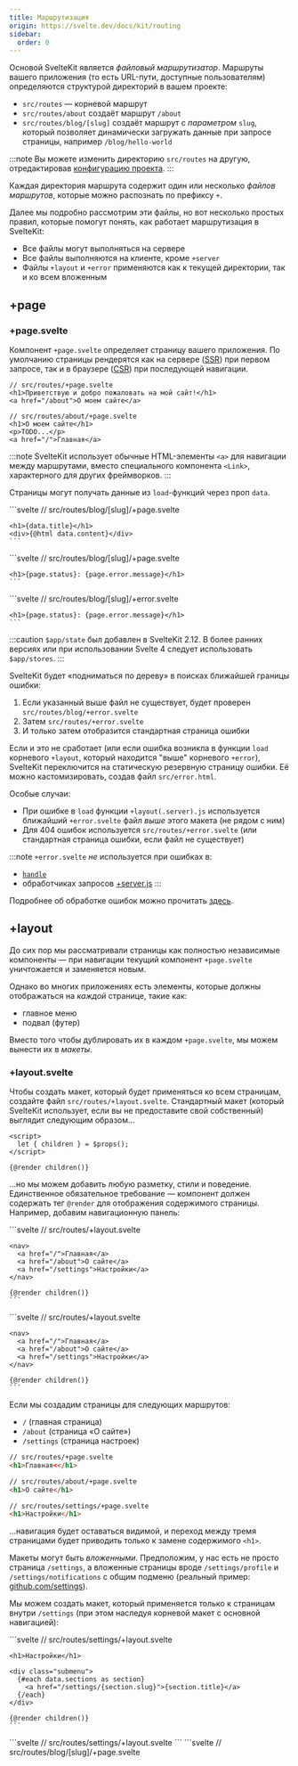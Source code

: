 ```yaml
---
title: Маршрутизация
origin: https://svelte.dev/docs/kit/routing
sidebar:
  order: 0
---
```


Основой SvelteKit является _файловый маршрутизатор_. Маршруты вашего приложения (то есть URL-пути, доступные пользователям) определяются структурой директорий в вашем проекте:

- `src/routes` — корневой маршрут
- `src/routes/about` создаёт маршрут `/about`
- `src/routes/blog/[slug]` создаёт маршрут с _параметром_ `slug`, который позволяет динамически загружать данные при запросе страницы, например `/blog/hello-world`

:::note
Вы можете изменить директорию `src/routes` на другую, отредактировав [конфигурацию проекта](https://svelte.dev/docs/kit/configuration).
:::

Каждая директория маршрута содержит один или несколько _файлов маршрутов_, которые можно распознать по префиксу `+`.

Далее мы подробно рассмотрим эти файлы, но вот несколько простых правил, которые помогут понять, как работает маршрутизация в SvelteKit:

* Все файлы могут выполняться на сервере
* Все файлы выполняются на клиенте, кроме `+server`
* Файлы `+layout` и `+error` применяются как к текущей директории, так и ко всем вложенным

## +page

### +page.svelte

Компонент `+page.svelte` определяет страницу вашего приложения. По умолчанию страницы рендерятся как на сервере ([SSR](https://svelte.dev/docs/kit/glossary#SSR)) при первом запросе, так и в браузере ([CSR](https://svelte.dev/docs/kit/glossary#CSR)) при последующей навигации.

```svelte
// src/routes/+page.svelte
<h1>Приветствую и добро пожаловать на мой сайт!</h1>
<a href="/about">О моем сайте</a>
```

```svelte
// src/routes/about/+page.svelte
<h1>О моем сайте</h1>
<p>TODO...</p>
<a href="/">Главная</a>
```

:::note
SvelteKit использует обычные HTML-элементы `<a>` для навигации между маршрутами, вместо специального компонента `<Link>`, характерного для других фреймворков.
:::

Страницы могут получать данные из `load`-функций через проп `data`.


<Tabs syncKey="starlight-package-managers-pkg">
  <TabItem label="JS">
    ```svelte
    // src/routes/blog/[slug]/+page.svelte
    <script>
      /** @type {import('./$types').PageProps} */
      let { data } = $props();
    </script>

    <h1>{data.title}</h1>
    <div>{@html data.content}</div>
    ```
  </TabItem>
  <TabItem label="TS">
    ```svelte
    // src/routes/blog/[slug]/+page.svelte
    <script lang="ts">
      import type { PageProps } from './$types';

      let { data }: PageProps = $props();
    </script>

    <h1>{data.title}</h1>
    <div>{@html data.content}</div>
    ```
  </TabItem>
</Tabs>

:::caution
`PageProps` был добавлен в версии 2.16.0. В более ранних версиях нужно было вручную типизировать свойство `data` с помощью `PageData`, см. [$types](#types).

В Svelte 4 использовался синтаксис `export let data`.
:::

### +page.js

Часто странице требуется загрузить данные перед рендерингом. Для этого добавляется модуль `+page.js`, экспортирующий функцию `load`:

<Tabs syncKey="starlight-package-managers-pkg">
  <TabItem label="JS">
    ```js
    // src/routes/blog/[slug]/+page.js
    import { error } from '@sveltejs/kit';

    /** @type {import('./$types').PageLoad} */
    export function load({ params }) {
      if (params.slug === 'hello-world') {
        return {
          title: 'Привет, мир!',
          content: 'Добро пожаловать на наш блог. Lorem ipsum dolor sit amet...'
        };
      }

      error(404, 'Страница не найдена');
    }
    ```
  </TabItem>
  <TabItem label="TS">
    ```ts
    // src/routes/blog/[slug]/+page.ts
    import { error } from '@sveltejs/kit';
    import type { PageLoad } from './$types';

    export const load: PageLoad = ({ params }) => {
      if (params.slug === 'hello-world') {
        return {
          title: 'Привет, мир!',
          content: 'Добро пожаловать на наш блог. Lorem ipsum dolor sit amet...'
        };
      }

      error(404, 'Страница не найдена');
    };
    ```
  </TabItem>
</Tabs>

Эта функция работает в связке с `+page.svelte`, что означает её выполнение:

- на сервере во время серверного рендеринга (SSR)
- в браузере при клиентской навигации (CSR)

Подробное описание API доступно в разделе [`load`](/kit/core-concepts/load).

Помимо `load`, модуль `+page.js` может экспортировать значения для настройки поведения страницы:

- `export const prerender = true` или `false`, или `'auto'`
- `export const ssr = true` или `false`
- `export const csr = true` или `false`

Подробнее об этих настройках читайте в разделе [Параметры страницы](https://svelte.dev/docs/kit/page-options).

### +page.server.js

Если ваша функция `load` должна выполняться **только на сервере** — например, когда необходимо:
получать данные из базы данных или обращаться к защищённым [переменным окружения](https://svelte.dev/docs/kit/$env-static-private) (например, API-ключам) — то вы можете:

1. Переименовать `+page.js` → `+page.server.js`
2. Изменить тип `PageLoad` → `PageServerLoad`

<Tabs syncKey="starlight-package-managers-pkg">
  <TabItem label="JS">
    ```js
    // src/routes/blog/[slug]/+page.server.js
    import { error } from '@sveltejs/kit';

    /** @type {import('./$types').PageServerLoad} */
    export async function load({ params }) {
      const post = await getPostFromDatabase(params.slug);

      if (post) {
        return post;
      }

      error(404, 'Страница не найдена');
    }
    ```
  </TabItem>
  <TabItem label="TS">
    ```ts
    // src/routes/blog/[slug]/+page.server.ts
    import { error } from '@sveltejs/kit';
    import type { PageServerLoad } from './$types';

    export const load: PageServerLoad = async ({ params }) => {
      const post = await getPostFromDatabase(params.slug);

      if (post) {
        return post;
      }

      error(404, 'Страница не найдена');
    };
    ```
  </TabItem>
</Tabs>

При клиентской навигации SvelteKit будет загружать эти данные с сервера, что означает:

- возвращаемое значение должно быть сериализуемо с помощью [devalue](https://github.com/rich-harris/devalue)
- полное описание API доступно в разделе [`load`](/kit/core-concepts/load)

Как и `+page.js`, модуль `+page.server.js` может экспортировать [параметры страницы](https://svelte.dev/docs/kit/page-options):
- `prerender`
- `ssr`
- `csr`

Файл `+page.server.js` также может экспортировать _actions_ (серверные действия). Если `load` позволяет читать данные с сервера, то `actions` позволяют записывать данные _на_ сервер через элемент `<form>` - подробнее см. в разделе [Действия форм](/kit/core-concepts/form-actions)

## +error

При возникновении ошибки в `load` SvelteKit отображает страницу ошибки по умолчанию. Её можно переопределить для каждого маршрута, добавив файл `+error.svelte`:

<Tabs syncKey="starlight-package-managers-pkg">
  <TabItem label="JS">
    ```svelte
    // src/routes/blog/[slug]/+error.svelte
    <script>
      import { page } from '$app/state';
    </script>

    <h1>{page.status}: {page.error.message}</h1>
    ```
  </TabItem>
  <TabItem label="TS">
    ```svelte
    // src/routes/blog/[slug]/+error.svelte
    <script lang="ts">
      import { page } from '$app/state';
    </script>

    <h1>{page.status}: {page.error.message}</h1>
    ```
  </TabItem>
</Tabs>

:::caution
`$app/state` был добавлен в SvelteKit 2.12. В более ранних версиях или при использовании Svelte 4 следует использовать `$app/stores`.
:::

SvelteKit будет «подниматься по дереву» в поисках ближайшей границы ошибки:

1. Если указанный выше файл не существует, будет проверен `src/routes/blog/+error.svelte`
2. Затем `src/routes/+error.svelte`
3. И только затем отобразится стандартная страница ошибки

Если и это не сработает (или если ошибка возникла в функции `load` корневого `+layout`, который находится "выше" корневого `+error`), SvelteKit переключится на статическую резервную страницу ошибки. Её можно кастомизировать, создав файл `src/error.html`.

Особые случаи:

- При ошибке в `load` функции `+layout(.server).js` используется ближайший `+error.svelte` файл _выше_ этого макета (не рядом с ним)
- Для 404 ошибок используется `src/routes/+error.svelte` (или стандартная страница ошибки, если файл не существует)

:::note
`+error.svelte` _не_ используется при ошибках в:
  - [`handle`](https://svelte.dev/docs/kit/hooks#Server-hooks-handle)
  - обработчиках запросов [+server.js](#server)
:::

Подробнее об обработке ошибок можно прочитать [здесь](https://svelte.dev/docs/kit/errors).

## +layout

До сих пор мы рассматривали страницы как полностью независимые компоненты — при навигации текущий компонент `+page.svelte` уничтожается и заменяется новым.

Однако во многих приложениях есть элементы, которые должны отображаться на _каждой_ странице, такие как:

- главное меню
- подвал (футер)

Вместо того чтобы дублировать их в каждом `+page.svelte`, мы можем вынести их в _макеты_.

### +layout.svelte

Чтобы создать макет, который будет применяться ко всем страницам, создайте файл `src/routes/+layout.svelte`. Стандартный макет (который SvelteKit использует, если вы не предоставите свой собственный) выглядит следующим образом...

```svelte
<script>
  let { children } = $props();
</script>

{@render children()}
```

...но мы можем добавить любую разметку, стили и поведение. Единственное обязательное требование — компонент должен содержать тег `@render` для отображения содержимого страницы. Например, добавим навигационную панель:

<Tabs syncKey="starlight-package-managers-pkg">
  <TabItem label="JS">
    ```svelte
    // src/routes/+layout.svelte
    <script>
      let { children } = $props();
    </script>

    <nav>
      <a href="/">Главная</a>
      <a href="/about">О сайте</a>
      <a href="/settings">Настройки</a>
    </nav>

    {@render children()}
    ```
  </TabItem>
  <TabItem label="TS">
    ```svelte
    // src/routes/+layout.svelte
    <script lang="ts">
      let { children } = $props();
    </script>

    <nav>
      <a href="/">Главная</a>
      <a href="/about">О сайте</a>
      <a href="/settings">Настройки</a>
    </nav>

    {@render children()}
    ```
  </TabItem>
</Tabs>

Если мы создадим страницы для следующих маршрутов:

- `/` (главная страница)
- `/about` (страница «О сайте»)
- `/settings` (страница настроек)

```html
// src/routes/+page.svelte
<h1>Главная<</h1>
```

```html
// src/routes/about/+page.svelte
<h1>О сайте</h1>
```

```html
// src/routes/settings/+page.svelte
<h1>Настройки</h1>
```

...навигация будет оставаться видимой, и переход между тремя страницами будет приводить только к замене содержимого `<h1>`.

Макеты могут быть _вложенными_. Предположим, у нас есть не просто страница `/settings`, а вложенные страницы вроде `/settings/profile` и `/settings/notifications` с общим подменю (реальный пример: [github.com/settings](https://github.com/settings)).

Мы можем создать макет, который применяется только к страницам внутри `/settings` (при этом наследуя корневой макет с основной навигацией):

<Tabs syncKey="starlight-package-managers-pkg">
  <TabItem label="JS">
    ```svelte
    // src/routes/settings/+layout.svelte
    <script>
      /** @type {import('./$types').LayoutProps} */
      let { data, children } = $props();
    </script>

    <h1>Настройки</h1>

    <div class="submenu">
      {#each data.sections as section}
        <a href="/settings/{section.slug}">{section.title}</a>
      {/each}
    </div>

    {@render children()}
    ```
  </TabItem>
  <TabItem label="TS">
    ```svelte
    // src/routes/settings/+layout.svelte
    <script lang="ts">
      import type { LayoutProps } from './$types';

      let { data, children }: LayoutProps = $props();
    </script>

    <h1>Настройки</h1>

    <div class="submenu">
      {#each data.sections as section}
        <a href="/settings/{section.slug}">{section.title}</a>
      {/each}
    </div>

    {@render children()}
    ```
  </TabItem>
</Tabs>

:::caution
`LayoutProps` был добавлен в версии 2.16.0. В более ранних версиях требовалось [вручную типизировать свойства](#types).
:::

Как заполняется `data`, можно увидеть в примере `+layout.js` из следующего раздела ниже.

По умолчанию каждый макет наследует родительский макет. Если это нежелательно, могут помочь [расширенные макеты](https://svelte.dev/docs/kit/advanced-routing#Advanced-layouts).

### +layout.js

Аналогично тому, как `+page.svelte` получает данные из `+page.js`, компонент `+layout.svelte` может получать данные из функции [`load`](/kit/core-concepts/load) в `+layout.js`.

<Tabs syncKey="starlight-package-managers-pkg">
  <TabItem label="JS">
    ```js
    // src/routes/settings/+layout.js
    /** @type {import('./$types').LayoutLoad} */
    export function load() {
      return {
        sections: [
          { slug: 'profile', title: 'Профиль' },
          { slug: 'notifications', title: 'Уведомления' }
        ]
      };
    }
    ```
  </TabItem>
  <TabItem label="TS">
    ```ts
    // src/routes/settings/+layout.ts
    import type { LayoutLoad } from './$types';

    export const load: LayoutLoad = () => {
      return {
        sections: [
          { slug: 'profile', title: 'Профиль' },
          { slug: 'notifications', title: 'Уведомления' }
        ]
      };
    };
    ```
  </TabItem>
</Tabs>

Если `+layout.js` экспортирует [параметры страницы](https://svelte.dev/docs/kit/page-options) — `prerender`, `ssr` и `csr` — они будут использоваться как значения по умолчанию для дочерних страниц.

Данные, возвращаемые из функции `load` макета, также доступны всем его дочерним страницам:

<Tabs syncKey="starlight-package-managers-pkg">
  <TabItem label="JS">
    ```svelte
    // src/routes/settings/profile/+page.svelte
    <script>
      /** @type {import('./$types').PageProps} */
      let { data } = $props();

      console.log(data.sections); // [{ slug: 'profile', title: 'Profile' }, ...]
    </script>
    ```
  </TabItem>
  <TabItem label="TS">
    ```svelte
    // src/routes/settings/profile/+page.svelte
    <script lang="ts">
      import type { PageProps } from './$types';

      let { data }: PageProps = $props();

      console.log(data.sections); // [{ slug: 'profile', title: 'Profile' }, ...]
    </script>
    ```
  </TabItem>
</Tabs>

:::note
Часто данные макета остаются неизменными при навигации между страницами. SvelteKit интеллектуально перезапускает функции [`load`](/kit/core-concepts/load) только при необходимости.
:::

### +layout.server.js

Для выполнения функции `load` макета на сервере переместите её в `+layout.server.js` и измените тип `LayoutLoad` на `LayoutServerLoad`.

Как и `+layout.js`, файл `+layout.server.js` может экспортировать [параметры страницы](https://svelte.dev/docs/kit/page-options) — `prerender`, `ssr` и `csr`.

## +server

Помимо страниц, вы можете определять маршруты с помощью файла `+server.js` (иногда называемого «API-роутом» или «эндпойнтом»), что даёт полный контроль над ответом. Файл `+server.js` экспортирует функции, соответствующие HTTP-методам: `GET`, `POST`, `PATCH`, `PUT`, `DELETE`, `OPTIONS` и `HEAD`, которые принимают аргумент `RequestEvent` и возвращают объект [`Response`](https://developer.mozilla.org/en-US/docs/Web/API/Response).

Например, можно создать маршрут `/api/random-number` с обработчиком `GET`:

<Tabs syncKey="starlight-package-managers-pkg">
  <TabItem label="JS">
    ```js
    // src/routes/api/random-number/+server.js
    import { error } from '@sveltejs/kit';

    /** @type {import('./$types').RequestHandler} */
    export function GET({ url }) {
      const min = Number(url.searchParams.get('min') ?? '0');
      const max = Number(url.searchParams.get('max') ?? '1');

      const d = max - min;

      if (isNaN(d) || d < 0) {
        error(400, 'параметры `min` и `max` должны быть числами, причем `min` должен быть меньше `max`');
      }

      const random = min + Math.random() * d;

      return new Response(String(random));
    }
    ```
  </TabItem>
  <TabItem label="TS">
    ```ts
    // src/routes/api/random-number/+server.ts
    import { error } from '@sveltejs/kit';
    import type { RequestHandler } from './$types';

    export const GET: RequestHandler = ({ url }) => {
      const min = Number(url.searchParams.get('min') ?? '0');
      const max = Number(url.searchParams.get('max') ?? '1');

      const d = max - min;

      if (isNaN(d) || d < 0) {
        error(400, 'параметры `min` и `max` должны быть числами, причем `min` должен быть меньше `max`');
      }

      const random = min + Math.random() * d;

      return new Response(String(random));
    };
    ```
  </TabItem>
</Tabs>

Первый аргумент `Response` может быть [`ReadableStream`](https://developer.mozilla.org/en-US/docs/Web/API/ReadableStream), что позволяет передавать большие объёмы данных потоком или создавать server-sent events (за исключением платформ с буферизацией ответов, таких как AWS Lambda).

Вы можете использовать методы [`error`](https://svelte.dev/docs/kit/@sveltejs-kit#error), [`redirect`](https://svelte.dev/docs/kit/@sveltejs-kit#redirect) и [`json`](https://svelte.dev/docs/kit/@sveltejs-kit#json) из `@sveltejs/kit` для удобства (но это не обязательно).

При возникновении ошибки (либо через `error(...)`, либо непредвиденной) ответ будет представлен в виде JSON-описания ошибки или резервной страницы ошибки (которую можно настроить через `src/error.html`) в зависимости от заголовка `Accept`. В этом случае компонент [`+error.svelte`](#error) _не_ будет отображен. Подробнее об обработке ошибок можно прочитать [здесь](https://svelte.dev/docs/kit/errors).

:::note
При создании обработчика `OPTIONS` учтите, что Vite автоматически добавляет заголовки `Access-Control-Allow-Origin` и `Access-Control-Allow-Methods` — в продакшене они не будут присутствовать, если вы не добавите их вручную.
:::

:::note
Файлы `+layout` не влияют на `+server.js`. Если вам нужно выполнить какую-то логику перед каждым запросом, добавьте её в хук [`handle`](https://svelte.dev/docs/kit/hooks#Server-hooks-handle).
:::

### Получение данных

Экспортируя обработчики `POST`, `PUT`, `PATCH`, `DELETE`, `OPTIONS` или `HEAD`, файлы `+server.js` могут использоваться для создания полноценного API:

<Tabs syncKey="starlight-package-managers-pkg">
  <TabItem label="JS">
    ```svelte
    // src/routes/add/+page.svelte
    <script>
      let a = 0;
      let b = 0;
      let total = 0;

      async function add() {
        const response = await fetch('/api/add', {
          method: 'POST',
          body: JSON.stringify({ a, b }),
          headers: {
            'content-type': 'application/json'
          }
        });

        total = await response.json();
      }
    </script>

    <input type="number" bind:value={a}> +
    <input type="number" bind:value={b}> =
    {total}

    <button onclick={add}>Подсчитать</button>
    ```
  </TabItem>
  <TabItem label="TS">
    ```svelte
    // src/routes/add/+page.svelte
    <script lang="ts">
      let a = 0;
      let b = 0;
      let total = 0;

      async function add() {
        const response = await fetch('/api/add', {
          method: 'POST',
          body: JSON.stringify({ a, b }),
          headers: {
            'content-type': 'application/json'
          }
        });

        total = await response.json();
      }
    </script>

    <input type="number" bind:value={a}> +
    <input type="number" bind:value={b}> =
    {total}

    <button onclick={add}>Подсчитать</button>
    ```
  </TabItem>
</Tabs>

<Tabs syncKey="starlight-package-managers-pkg">
  <TabItem label="JS">
    ```js
    // src/routes/api/add/+server.js
    import { json } from '@sveltejs/kit';

    /** @type {import('./$types').RequestHandler} */
    export async function POST({ request }) {
      const { a, b } = await request.json();
      return json(a + b);
    }
    ```
  </TabItem>
  <TabItem label="TS">
    ```ts
    // src/routes/api/add/+server.ts
    import { json } from '@sveltejs/kit';
    import type { RequestHandler } from './$types';

    export const POST: RequestHandler = async ({ request }) => {
      const { a, b } = await request.json();
      return json(a + b);
    };
    ```
  </TabItem>
</Tabs>

:::note
Как правило, [действия форм](/kit/core-concepts/form-actions) являются более предпочтительным способом отправки данных из браузера на сервер.
:::

:::note
Если экспортирован обработчик `GET`, запрос `HEAD` вернет значение `content-length` тела ответа обработчика `GET`.
:::

### Обработчик `fallback`

Экспорт обработчика `fallback` позволяет обрабатывать любые необработанные методы запросов, включая такие методы как `MOVE`, для которых нет отдельных экспортов из `+server.js`.

<Tabs syncKey="starlight-package-managers-pkg">
  <TabItem label="JS">
    ```js
    // src/routes/api/add/+server.js
    import { json, text } from '@sveltejs/kit';

    /** @type {import('./$types').RequestHandler} */
    export async function POST({ request }) {
      const { a, b } = await request.json();
      return json(a + b);
    }

    // Данный обработчик будет отвечать на запросы PUT, PATCH, DELETE и аналогичные
    /** @type {import('./$types').RequestHandler} */
    export async function fallback({ request }) {
      return text(`Я перехватил ваш запрос ${request.method}!`);
    }
    ```
  </TabItem>
  <TabItem label="TS">
    ```ts
    // src/routes/api/add/+server.ts
    import { json, text } from '@sveltejs/kit';
    import type { RequestHandler } from './$types';

    export const POST: RequestHandler = async ({ request }) => {
      const { a, b } = await request.json();
      return json(a + b);
    };

    // Данный обработчик будет отвечать на запросы PUT, PATCH, DELETE и аналогичные
    export const fallback: RequestHandler = async ({ request }) => {
      return text(`Я перехватил ваш запрос ${request.method}!`);
    };
    ```
  </TabItem>
</Tabs>

:::note
Для запросов `HEAD` обработчик `GET` имеет приоритет над обработчиком `fallback`.
:::

### Согласование содержимого

Файлы `+server.js` могут располагаться в том же каталоге, что и файлы `+page`, позволяя одному маршруту быть либо страницей, либо API-эндпойнтом. Правила определения:

- Запросы `PUT`/`PATCH`/`DELETE`/`OPTIONS` всегда обрабатываются `+server.js`, так как они не применимы к страницам
- Запросы `GET`/`POST`/`HEAD` обрабатываются как запросы страниц, если заголовок `accept` указывает приоритет `text/html` (т. е. это запрос страницы из браузера), в противном случае они обрабатываются `+server.js`
- Ответы на `GET`-запросы включают заголовок `Vary: Accept`, чтобы прокси и браузеры кэшировали HTML и JSON ответы раздельно

## $types

Во всех приведённых примерах мы импортировали типы из файла `$types.d.ts`. Этот файл автоматически генерируется SvelteKit в скрытой директории при использовании TypeScript (или JavaScript с аннотациями типов JSDoc), обеспечивая безопасность типов при работе с корневыми файлами.

Например, аннотация `let { data } = $props()` с типом `PageProps` (или `LayoutProps` для файла `+layout.svelte`) указывает TypeScript, что тип `data` соответствует данным, возвращаемым из функции `load`:

<Tabs syncKey="starlight-package-managers-pkg">
  <TabItem label="JS">
    ```svelte
    // src/routes/blog/[slug]/+page.svelte
    <script>
      /** @type {import('./$types').PageProps} */
      let { data } = $props();
    </script>
    ```
  </TabItem>
  <TabItem label="TS">
    ```svelte
    // src/routes/blog/[slug]/+page.svelte
    <script lang="ts">
      import type { PageProps } from './$types';

      let { data }: PageProps = $props();
    </script>
    ```
  </TabItem>
</Tabs>

:::note
Типы `PageProps` и `LayoutProps`, добавленные в версии 2.16.0, являются сокращением для типизации пропа `data` как `PageData` или `LayoutData`, а также других пропсов, таких как `form` для страниц или `children` для макетов. В более ранних версиях эти свойства приходилось типизировать вручную. Например, для страницы:

<Tabs syncKey="starlight-package-managers-pkg">
  <TabItem label="JS">
    ```svelte
    // +page.svelte
    /** @type {{ data: import('./$types').PageData, form: import('./$types').ActionData }} */
    let { data, form } = $props();
    ```
  </TabItem>
  <TabItem label="TS">
    ```svelte
    // +page.svelte
    import type { PageData, ActionData } from './$types';

    let { data, form }: { data: PageData, form: ActionData } = $props();
    ```
  </TabItem>
</Tabs>

Или для макета:

<Tabs syncKey="starlight-package-managers-pkg">
  <TabItem label="JS">
    ```svelte
    // +layout.svelte
    /** @type {{ data: import('./$types').LayoutData, children: Snippet }} */
    let { data, children } = $props();
    ```
  </TabItem>
  <TabItem label="TS">
    ```svelte
    // +layout.svelte
    import type { LayoutData } from './$types';

    let { data, children }: { data: LayoutData, children: Snippet } = $props();
    ```
  </TabItem>
</Tabs>
:::

В свою очередь, аннотация функции `load` с помощью `PageLoad`, `PageServerLoad`, `LayoutLoad` или `LayoutServerLoad` (для `+page.js`, `+page.server.js`, `+layout.js` и `+layout.server.js` соответственно) гарантирует правильную типизацию параметров `params` и возвращаемого значения.

Если вы используете VS Code или другую IDE с поддержкой Language Server Protocol и TypeScript плагинов, вы можете _полностью_ опустить эти типы! Инструментарий Svelte для IDE автоматически подставит правильные типы, обеспечивая проверку типов без их явного указания. Это также работает с нашей командной строкой `svelte-check`.

Подробнее об опускании `$types` можно прочитать в [нашем блоге](https://svelte.dev/blog/zero-config-type-safety).

## Другие файлы

Все остальные файлы в директории маршрута игнорируются SvelteKit. Это позволяет располагать компоненты и вспомогательные модули рядом с маршрутами, которые их используют.

Если компоненты и модули нужны нескольким маршрутам, рекомендуется размещать их в [`$lib`](https://svelte.dev/docs/kit/$lib).

## Дополнительные материалы

- [Руководство: Маршрутизация](https://svelte.dev/tutorial/kit/pages)
- [Руководство: API-маршруты](https://svelte.dev/tutorial/kit/get-handlers)
- [Документация: Продвинутая маршрутизация](https://svelte.dev/docs/kit/advanced-routing)
